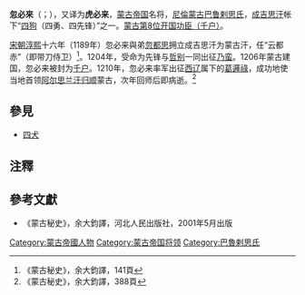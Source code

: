 {{For|[[大元|大元]]第1位皇帝元世祖|忽必烈}}
'''忽必來'''（{{mong|m=ᠬᠤᠪᠢᠯᠠᠢ|Ppp=Qubilai|k=Хубилай}}；{{bd|？||1211年|catIdx=H}}），又译为'''虎必来'''，[[蒙古帝国|蒙古帝国]]名将，[[尼倫蒙古|尼倫蒙古]][[巴鲁剌思氏|巴鲁剌思氏]]，[[成吉思汗|成吉思汗]]帐下“[[四犬|四狗]]（四勇、四先锋）”之一。[[蒙古帝国开国功臣列表|蒙古第8位开国功臣（千户）]]。

[[宋朝|宋朝]][[淳熙|淳熙]]十六年（1189年）忽必来與弟[[忽都思|忽都思]]拥立成吉思汗为蒙古汗，任“云都赤”（即带刀侍卫）<ref>《蒙古秘史》，余大鈞譯，141頁</ref>。1204年，受命为先锋与[[哲别|哲别]]一同出征[[乃蛮|乃蛮]]。1206年蒙古建国，忽必来被封为[[千户|千户]]。1210年，忽必来率军出征[[西辽|西辽]]属下的[[葛邏祿|葛邏祿]]，成功地使当地首领[[阿尔思兰汗|阿尔思兰汗]][[归顺|归顺]]蒙古，次年回师后即病逝。<ref>《蒙古秘史》，余大鈞譯，388頁</ref>

==參見==
*[[四犬|四犬]]
==注釋==
{{Reflist}}
==參考文獻==
* 《蒙古秘史》，余大鈞譯，河北人民出版社，2001年5月出版

[[Category:蒙古帝國人物|Category:蒙古帝國人物]]
[[Category:蒙古帝国将领|Category:蒙古帝国将领]]
[[Category:巴魯剌思氏|Category:巴魯剌思氏]]